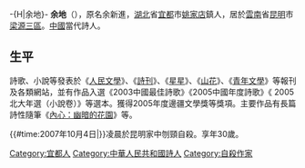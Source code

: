 -{H|余地}-
{{Infobox writer 
| name         = 余地
| image        = 
| imagesize    = 
| caption      = 
| pseudonym    = 
| zi           = 
| hao          = 
| birthname    = 余新進
| birthdate    = {{Birth date|1977||}}
| birthplace   = [[宜都市|宜都市]]
| deathdate    = {{death date and age|2007|10|4|1977|1|1}}
| deathplace   = [[昆明市|昆明市]]
| occupation   = [[诗人|诗人]]
| nationality  = {{PRC}}
| period       = 
| genre        = [[诗歌|诗歌]]
| subject      = 
| movement     = 
| notableworks = 《內心：幽暗的花園》
| spouse       = 
| partner      = 
| children     = 
| relatives    = 余元福（父亲）
| influences   = 
| influenced   = 
| awards       = 
| signature    = 
| website      = 
}}
'''余地'''（{{bd|1977年||2007年|10月4日|}}），原名余新進，[[湖北|湖北]]省[[宜都|宜都]]市[[姚家店|姚家店]]鎮人，居於[[雲南|雲南]]省[[昆明|昆明]]市[[梁源三區|梁源三區]]。[[中國|中國]]當代詩人。

==生平==
詩歌、小說等發表於《[[人民文學|人民文學]]》、《[[詩刊|詩刊]]》、《[[星星|星星]]》、《[[山花|山花]]》、《[[青年文學|青年文學]]》等報刊及各類網站，並有作品入選《2003中國最佳詩歌》《2005中國年度詩歌》《 2005北大年選（小說卷）》等選本。獲得2005年度邊疆文學獎等獎項。主要作品有長篇詩性隨筆《[[內心：幽暗的花園|內心：幽暗的花園]]》等。

{{#time:2007年10月4日|}}凌晨於昆明家中刎頸自殺。享年30歲。

{{Authority control}}
{{DEFAULTSORT:Y}}
[[Category:宜都人|Category:宜都人]]
[[Category:中華人民共和國詩人|Category:中華人民共和國詩人]]
[[Category:自殺作家|Category:自殺作家]]